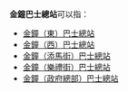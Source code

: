 '''金鐘巴士總站'''可以指：
* [[金鐘（東）巴士總站|金鐘（東）巴士總站]]
* [[金鐘（西）巴士總站|金鐘（西）巴士總站]]
* [[金鐘（添馬街）巴士總站|金鐘（添馬街）巴士總站]]
* [[金鐘（樂禮街）巴士總站|金鐘（樂禮街）巴士總站]]
* [[金鐘（政府總部）巴士總站|金鐘（政府總部）巴士總站]]

{{disambig|cat=六字建築物消歧義}}